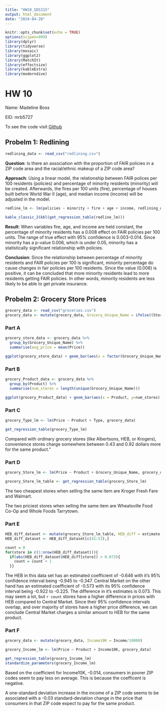 ---
title: "HW10_SDS315"
output: html_document
date: "2024-04-20"
---

```{r setup, include=FALSE}
knitr::opts_chunk$set(echo = TRUE)
options(scipen=999)
library(dplyr)
library(tidyverse)
library(mosaic)
library(ggplot2)
library(MatchIt)
library(effectsize)
library(kableExtra)
library(moderndive)
```
# HW 10

Name: Madeline Boss

EID: mrb5727

To see the code visit [Github](https://github.com/MadelineRBoss/HW10_SDS315)

## Probelm 1: Redlining
```{r 1_setup, include=FALSE}
redlining_data <- read_csv("redlining.csv")
```

**Question**: Is there an association with the proportion of FAIR policies in a ZIP code area and the racial/ethnic makeup of a ZIP code area?

**Approach**: Using a linear model, the relationship between FAIR polices per 100 residents (policies) and percentage of minority residents (minority) will be created. Afterwards, the fires per 100 units (fire), percentage of houses built before World War II (age), and median income (income) will be adjusted in the model.

```{r 1_lm, echo=FALSE}
redline_lm <- lm(policies ~ minority + fire + age + income, redlining_data)

kable_classic_2(kbl(get_regression_table(redline_lm)))
```
**Result**: When variables fire, age, and income are held constant, the percentage of minority residents has a 0.008 effect on FAIR policies per 100 units. The range of true effect with 95% confidence is 0.003-0.014. Since minority has a p-value 0.006, which is under 0.05, minority has a statistically significant relationship with policies.

**Conclusion**: Since the relationship between percentage of minority residents and FAIR policies per 100 is significant, minority percentage do cause changes in fair policies per 100 residents. Since the value (0.008) is positive, it can be concluded that more minority residents lead to more residents getting FAIR policies. In other words, minority residents are less likely to be able to get private insurance. 

## Probelm 2: Grocery Store Prices
```{r 2_setup, include=FALSE}
grocery_data <- read_csv("groceries.csv")
grocery_data <- mutate(grocery_data, Grocery_Unique_Name = ifelse((Store == "H-E-B") |(Store == "Whole Foods"), paste(Store, Neighborhood), Store))
```

### Part A
```{r 2A, echo=FALSE}
grocery_store_data <- grocery_data %>%
  group_by(Grocery_Unique_Name) %>%
  summarise(avg_price = mean(Price))

ggplot(grocery_store_data) + geom_bar(aes(x = factor(Grocery_Unique_Name), y = avg_price), stat = "identity") + coord_flip() + labs(y = "Average Price", x = "Store", title = "Average Price Among Stores")
```

### Part B
```{r 2B, echo = FALSE}
grocery_Product_data <- grocery_data %>%
  group_by(Product) %>%
  summarise(num_stores = length(unique(Grocery_Unique_Name)))

ggplot(grocery_Product_data) + geom_bar(aes(x = Product, y=num_stores), stat = "identity") + labs(title = "Number of Stores that Sell a Product", x = "Product", y = "Number of Stores") + coord_flip()
```

### Part C
```{r 2C, include = FALSE}
grocery_Type_lm <- lm(Price ~ Product + Type, grocery_data)

get_regression_table(grocery_Type_lm)
```
Compared with ordinary grocery stores (like Albertsons, HEB, or Krogers), convenience stores charge somewhere between 0.43 and 0.92 dollars more for the same product.”

### Part D
```{r 2D, echo = FALSE}
grocery_Store_lm <- lm(Price ~ Product + Grocery_Unique_Name, grocery_data)

grocery_Store_lm_table <- get_regression_table(grocery_Store_lm)
```

The two cheapest stores when selling the same item are Kroger Fresh Fare and Walmart.

The two priciest stores when selling the same item are Wheatsville Food Co-Op and Whole Foods Tarrytown.

### Part E
```{r 2E, include = FALSE}
HEB_diff_dataset <- mutate(grocery_Store_lm_table, HEB_diff = estimate - -0.646)
HEB_diff_dataset <- HEB_diff_dataset[c(41:53),]

count = 0
for(store in c(1:nrow(HEB_diff_dataset))){
  if(abs(HEB_diff_dataset$HEB_diff[store]) > 0.073){
    count = count + 1
  }}
```


The HEB in this data set has an estimated coefficient of -0.646 with it's 95% confidence interval being -0.945 to -0.347. Central Market on the other hand has an estimated coefficient of -0.573 with its 95% confidence interval being -0.922 to -0.225. The difference in it's estimates is 0.073. This may seem a lot, but `r count` stores have a higher difference in prices with HEB compared to Central Market. Since their 95% confidence intervals overlap, and over majority of stores have a higher price difference, we can conclude Central Market charges a similar amount to HEB for the same product.

### Part F
```{r 2F, include=FALSE}
grocery_data <- mutate(grocery_data, Income10K = Income/10000)

grocery_Income_lm <- lm(Price ~ Product + Income10K, grocery_data)

get_regression_table(grocery_Income_lm)
standardize_parameters(grocery_Income_lm)
```

Based on the coefficient for Income10K, -0.014, consumers in poorer ZIP codes seem to pay less on average. This is because the coefficent is negative.

A one-standard deviation increase in the income of a ZIP code seems to be associated with
a -0.03 standard-deviation change in the price that consumers in that ZIP code expect to pay for
the same product.